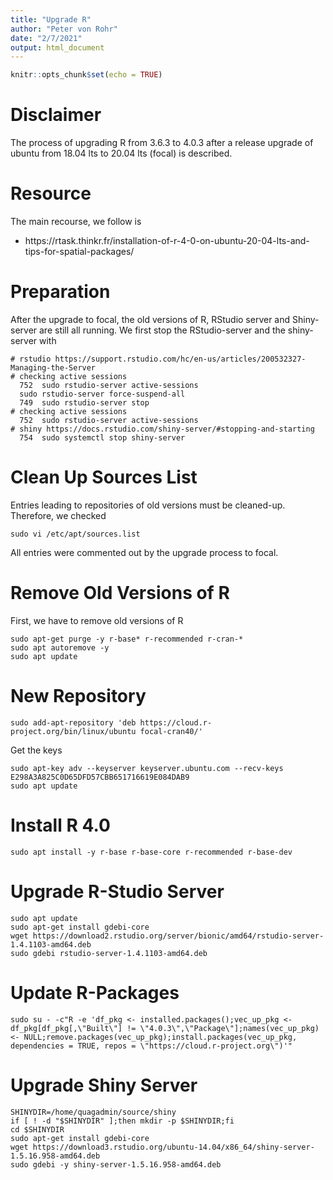 ```yaml
---
title: "Upgrade R"
author: "Peter von Rohr"
date: "2/7/2021"
output: html_document
---
```


```r
knitr::opts_chunk$set(echo = TRUE)
```

# Disclaimer
The process of upgrading R from 3.6.3 to 4.0.3 after a release upgrade of ubuntu from 18.04 lts to 20.04 lts (focal) is described. 


# Resource
The main recourse, we follow is

* https://rtask.thinkr.fr/installation-of-r-4-0-on-ubuntu-20-04-lts-and-tips-for-spatial-packages/


# Preparation
After the upgrade to focal, the old versions of R, RStudio server and Shiny-server are still all running. We first stop the RStudio-server and the shiny-server with

```
# rstudio https://support.rstudio.com/hc/en-us/articles/200532327-Managing-the-Server
# checking active sessions  
  752  sudo rstudio-server active-sessions
  sudo rstudio-server force-suspend-all
  749  sudo rstudio-server stop
# checking active sessions  
  752  sudo rstudio-server active-sessions
# shiny https://docs.rstudio.com/shiny-server/#stopping-and-starting
  754  sudo systemctl stop shiny-server
```


# Clean Up Sources List
Entries leading to repositories of old versions must be cleaned-up. Therefore, we checked 

```
sudo vi /etc/apt/sources.list
```

All entries were commented out by the upgrade process to focal.


# Remove Old Versions of R
First, we have to remove old versions of R

```
sudo apt-get purge -y r-base* r-recommended r-cran-*
sudo apt autoremove -y
sudo apt update
```



# New Repository

```
sudo add-apt-repository 'deb https://cloud.r-project.org/bin/linux/ubuntu focal-cran40/'
```

Get the keys

```
sudo apt-key adv --keyserver keyserver.ubuntu.com --recv-keys E298A3A825C0D65DFD57CBB651716619E084DAB9
sudo apt update
```


# Install R 4.0

```
sudo apt install -y r-base r-base-core r-recommended r-base-dev
```


# Upgrade R-Studio Server

```
sudo apt update
sudo apt-get install gdebi-core
wget https://download2.rstudio.org/server/bionic/amd64/rstudio-server-1.4.1103-amd64.deb
sudo gdebi rstudio-server-1.4.1103-amd64.deb
```

# Update R-Packages

```
sudo su - -c"R -e 'df_pkg <- installed.packages();vec_up_pkg <- df_pkg[df_pkg[,\"Built\"] != \"4.0.3\",\"Package\"];names(vec_up_pkg) <- NULL;remove.packages(vec_up_pkg);install.packages(vec_up_pkg, dependencies = TRUE, repos = \"https://cloud.r-project.org\")'"
```


# Upgrade Shiny Server

```
SHINYDIR=/home/quagadmin/source/shiny
if [ ! -d "$SHINYDIR" ];then mkdir -p $SHINYDIR;fi
cd $SHINYDIR
sudo apt-get install gdebi-core
wget https://download3.rstudio.org/ubuntu-14.04/x86_64/shiny-server-1.5.16.958-amd64.deb
sudo gdebi -y shiny-server-1.5.16.958-amd64.deb
```

